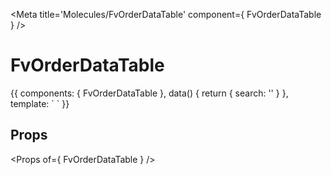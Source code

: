 
<Meta title='Molecules/FvOrderDataTable' component={ FvOrderDataTable } />

# FvOrderDataTable

<Canvas>
<Story name='Common' height='150px'>{{
  components: { FvOrderDataTable },
  data() {
    return {
      search: ''
    }
  },
  template: `<FvOrderDataTable
    :search="search"
  >
  </FvOrderDataTable>`
}}</Story>
</Canvas>

## Props

<Props of={ FvOrderDataTable } />
